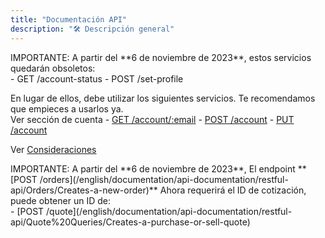```yaml
---
title: "Documentación API"
description: "🛠 Descripción general"
---
```


<Warning>
  IMPORTANTE: A partir del **6 de noviembre de 2023**, estos servicios quedarán obsoletos:<br />
    - GET /account-status
    - POST /set-profile

En lugar de ellos, debe utilizar los siguientes servicios.
Te recomendamos que empieces a usarlos ya. <br />
Ver sección de cuenta - [GET /account/:email](/english/documentation/api-documentation/restful-api/Accounts/Returns-if-can-operate) - [POST /account](/english/documentation/api-documentation/restful-api/Accounts/Creates-a-new-account) - [PUT /account](/english/documentation/api-documentation/restful-api/Accounts/Updates-an-account)

Ver [Consideraciones](/documentacion/documentacion-api/flujo-basico-api#accounts)

</Warning>

<Warning>
  IMPORTANTE: A partir del **6 de noviembre de 2023**, El endpoint **[POST
  /orders](/english/documentation/api-documentation/restful-api/Orders/Creates-a-new-order)**
  Ahora requerirá el ID de cotización, puede obtener un ID de: <br />- [POST
  /quote](/english/documentation/api-documentation/restful-api/Quote%20Queries/Creates-a-purchase-or-sell-quote)
</Warning>

<CardGroup>
<Card title= "🛸 API GraphQL" href="/documentacion/documentacion-api/api-graphql" />

<Card title= "🚀 API REST" href="/documentacion/documentacion-api/api-rest" />
</CardGroup>

